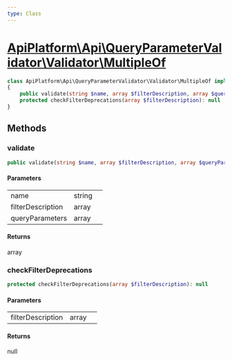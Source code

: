 ```yaml
---
type: Class
---
```


# [ApiPlatform\Api\QueryParameterValidator\Validator\MultipleOf](/docs/reference/Api/QueryParameterValidator/Validator/MultipleOf)



```php
class ApiPlatform\Api\QueryParameterValidator\Validator\MultipleOf implements `<a href="/docs/reference/Api/QueryParameterValidator/Validator/ValidatorInterface">ApiPlatform\Api\QueryParameterValidator\Validator\ValidatorInterface</a>`
{
    public validate(string $name, array $filterDescription, array $queryParameters): array
    protected checkFilterDeprecations(array $filterDescription): null
}
```
## Methods

### validate



```php
public validate(string $name, array $filterDescription, array $queryParameters): array
```

#### Parameters

<table><tbody>
<tr><td>name</td><td>string</td><td></td></tr><tr><td>filterDescription</td><td>array</td><td></td></tr><tr><td>queryParameters</td><td>array</td><td></td></tr>
</tbody>
</table>

#### Returns

array

### checkFilterDeprecations



```php
protected checkFilterDeprecations(array $filterDescription): null
```

#### Parameters

<table><tbody>
<tr><td>filterDescription</td><td>array</td><td></td></tr>
</tbody>
</table>

#### Returns

null
